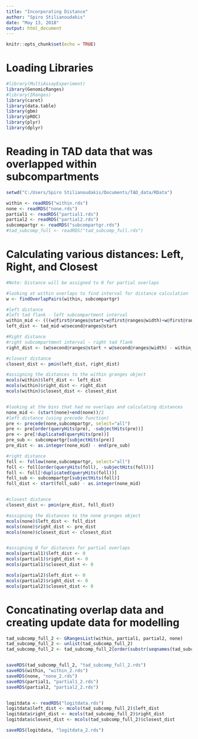 ```yaml
---
title: "Incorporating Distance"
author: "Spiro Stilianoudakis"
date: "May 13, 2018"
output: html_document
---
```


```r
knitr::opts_chunk$set(echo = TRUE)
```

# Loading Libraries

```r
#library(MultiAssayExperiment)
library(GenomicRanges)
#library(IRanges)
library(caret)
library(data.table)
library(gbm)
library(pROC)
library(plyr)
library(dplyr)
```

# Reading in TAD data that was overlapped within subcompartments

```r

setwd("C:/Users/Spiro Stilianoudakis/Documents/TAD_data/RData")

within <- readRDS("within.rds")
none <- readRDS("none.rds")
partial1 <- readRDS("partial1.rds")
partial2 <- readRDS("partial2.rds")
subcompartgr <- readRDS("subcompartgr.rds")
#tad_subcomp_full <- readRDS("tad_subcomp_full.rds")
```

# Calculating various distances: Left, Right, and Closest

```r
#Note: Distance will be assigned to 0 for partial overlaps

#looking at within overlaps to find interval for distance calculation
w <- findOverlapPairs(within, subcompartgr)

#left distance
#left tad flank - left subcompartment interval
within_mid <- (((w@first@ranges@start+w@first@ranges@width)+w@first@ranges@start)/2)
left_dist <- tad_mid-w@second@ranges@start

#Right distance
#right subcompartment interval - right tad flank
right_dist <- (w@second@ranges@start + w@second@ranges@width) - within_mid

#closest distance
closest_dist <- pmin(left_dist, right_dist)

#assigning the distances to the within granges object
mcols(within)$left_dist <- left_dist
mcols(within)$right_dist <- right_dist
mcols(within)$closest_dist <- closest_dist


#looking at the bins that had no overlaps and calculating distances
none_mid <- (start(none)+end(none))/2
#left distance (using precede function)
pre <- precede(none,subcompartgr, select="all")
pre <- pre[order(queryHits(pre), -subjectHits(pre))]
pre <- pre[!duplicated(queryHits(pre))]
pre_sub <- subcompartgr[subjectHits(pre)]
pre_dist <- as.integer(none_mid) - end(pre_sub) 

#right distance
foll <- follow(none,subcompartgr, select="all")
foll <- foll[order(queryHits(foll), -subjectHits(foll))]
foll <- foll[!duplicated(queryHits(foll))]
foll_sub <- subcompartgr[subjectHits(foll)]
foll_dist <- start(foll_sub) - as.integer(none_mid)


#closest distance
closest_dist <- pmin(pre_dist, foll_dist)

#assigning the distances to the none granges object
mcols(none)$left_dist <- foll_dist
mcols(none)$right_dist <- pre_dist
mcols(none)$closest_dist <- closest_dist


#assigning 0 for distances for partial overlaps
mcols(partial1)$left_dist <- 0
mcols(partial1)$right_dist <- 0
mcols(partial1)$closest_dist <- 0

mcols(partial2)$left_dist <- 0
mcols(partial2)$right_dist <- 0
mcols(partial2)$closest_dist <- 0


```


# Concatinating overlap data and creating update data for modelling 

```r

tad_subcomp_full_2 <- GRangesList(within, partial1, partial2, none)
tad_subcomp_full_2 <- unlist(tad_subcomp_full_2)
tad_subcomp_full_2 <- tad_subcomp_full_2[order(substr(seqnames(tad_subcomp_full_2),4,5), start(tad_subcomp_full_2))]


saveRDS(tad_subcomp_full_2, "tad_subcomp_full_2.rds")
saveRDS(within, "within_2.rds")
saveRDS(none, "none_2.rds")
saveRDS(partial1, "partial1_2.rds")
saveRDS(partial2, "partial2_2.rds")


logitdata <- readRDS("logitdata.rds")
logitdata$left_dist <- mcols(tad_subcomp_full_2)$left_dist
logitdata$right_dist <- mcols(tad_subcomp_full_2)$right_dist
logitdata$closest_dist <- mcols(tad_subcomp_full_2)$closest_dist

saveRDS(logitdata, "logitdata_2.rds")
```

